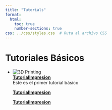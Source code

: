 ```yaml
---
title: "Tutorials"
format: 
  html: 
    toc: true
    number-sections: true
css: ../css/styles.css  # Ruta al archivo CSS
---
```



# Tutoriales Básicos 

- ![3D Printing](../../images/Emanuel1.png)  
  **[TutorialImpresion](tutorial1.qmd)**    
  Este es el primer tutorial básico

  **[TutorialImpresion](tutorial2.qmd)**   

  **[TutorialImpresion](tutorial3.qmd)**   


